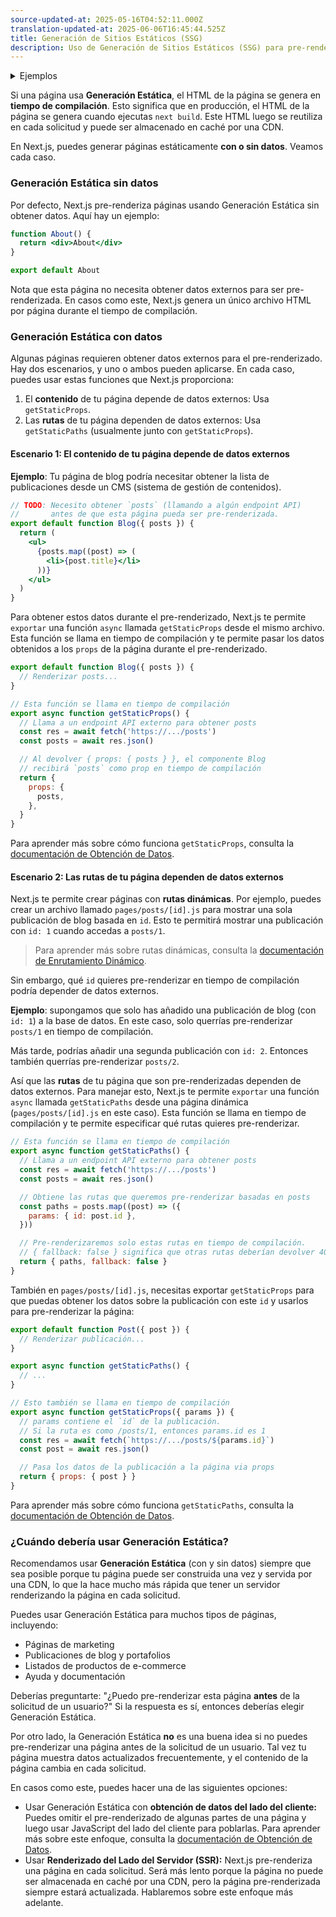 ```yaml
---
source-updated-at: 2025-05-16T04:52:11.000Z
translation-updated-at: 2025-06-06T16:45:44.525Z
title: Generación de Sitios Estáticos (SSG)
description: Uso de Generación de Sitios Estáticos (SSG) para pre-renderizar páginas en tiempo de compilación.
---
```


<details>
  <summary>Ejemplos</summary>

- [Ejemplo con WordPress](https://github.com/vercel/next.js/tree/canary/examples/cms-wordpress)([Demo](https://next-blog-wordpress.vercel.app))
- [Blog Starter usando archivos markdown](https://github.com/vercel/next.js/tree/canary/examples/blog-starter) ([Demo](https://next-blog-starter.vercel.app/))
- [Ejemplo con DatoCMS](https://github.com/vercel/next.js/tree/canary/examples/cms-datocms) ([Demo](https://next-blog-datocms.vercel.app/))
- [Ejemplo con TakeShape](https://github.com/vercel/next.js/tree/canary/examples/cms-takeshape) ([Demo](https://next-blog-takeshape.vercel.app/))
- [Ejemplo con Sanity](https://github.com/vercel/next.js/tree/canary/examples/cms-sanity) ([Demo](https://next-blog-sanity.vercel.app/))
- [Ejemplo con Prismic](https://github.com/vercel/next.js/tree/canary/examples/cms-prismic) ([Demo](https://next-blog-prismic.vercel.app/))
- [Ejemplo con Contentful](https://github.com/vercel/next.js/tree/canary/examples/cms-contentful) ([Demo](https://next-blog-contentful.vercel.app/))
- [Ejemplo con Strapi](https://github.com/vercel/next.js/tree/canary/examples/cms-strapi) ([Demo](https://next-blog-strapi.vercel.app/))
- [Ejemplo con Prepr](https://github.com/vercel/next.js/tree/canary/examples/cms-prepr) ([Demo](https://next-blog-prepr.vercel.app/))
- [Ejemplo con Agility CMS](https://github.com/vercel/next.js/tree/canary/examples/cms-agilitycms) ([Demo](https://next-blog-agilitycms.vercel.app/))
- [Ejemplo con Cosmic](https://github.com/vercel/next.js/tree/canary/examples/cms-cosmic) ([Demo](https://next-blog-cosmic.vercel.app/))
- [Ejemplo con ButterCMS](https://github.com/vercel/next.js/tree/canary/examples/cms-buttercms) ([Demo](https://next-blog-buttercms.vercel.app/))
- [Ejemplo con Storyblok](https://github.com/vercel/next.js/tree/canary/examples/cms-storyblok) ([Demo](https://next-blog-storyblok.vercel.app/))
- [Ejemplo con GraphCMS](https://github.com/vercel/next.js/tree/canary/examples/cms-graphcms) ([Demo](https://next-blog-graphcms.vercel.app/))
- [Ejemplo con Kontent](https://github.com/vercel/next.js/tree/canary/examples/cms-kontent-ai) ([Demo](https://next-blog-kontent.vercel.app/))
- [Ejemplo con Builder.io](https://github.com/vercel/next.js/tree/canary/examples/cms-builder-io) ([Demo](https://cms-builder-io.vercel.app/))
- [Ejemplo con TinaCMS](https://github.com/vercel/next.js/tree/canary/examples/cms-tina) ([Demo](https://cms-tina-example.vercel.app/))
- [Static Tweet (Demo)](https://static-tweet.vercel.app/)
- [Ejemplo con Enterspeed](https://github.com/vercel/next.js/tree/canary/examples/cms-enterspeed) ([Demo](https://next-blog-demo.enterspeed.com/))

</details>

Si una página usa **Generación Estática**, el HTML de la página se genera en **tiempo de compilación**. Esto significa que en producción, el HTML de la página se genera cuando ejecutas `next build`. Este HTML luego se reutiliza en cada solicitud y puede ser almacenado en caché por una CDN.

En Next.js, puedes generar páginas estáticamente **con o sin datos**. Veamos cada caso.

### Generación Estática sin datos

Por defecto, Next.js pre-renderiza páginas usando Generación Estática sin obtener datos. Aquí hay un ejemplo:

```jsx
function About() {
  return <div>About</div>
}

export default About
```

Nota que esta página no necesita obtener datos externos para ser pre-renderizada. En casos como este, Next.js genera un único archivo HTML por página durante el tiempo de compilación.

### Generación Estática con datos

Algunas páginas requieren obtener datos externos para el pre-renderizado. Hay dos escenarios, y uno o ambos pueden aplicarse. En cada caso, puedes usar estas funciones que Next.js proporciona:

1. El **contenido** de tu página depende de datos externos: Usa `getStaticProps`.
2. Las **rutas** de tu página dependen de datos externos: Usa `getStaticPaths` (usualmente junto con `getStaticProps`).

#### Escenario 1: El contenido de tu página depende de datos externos

**Ejemplo**: Tu página de blog podría necesitar obtener la lista de publicaciones desde un CMS (sistema de gestión de contenidos).

```jsx
// TODO: Necesito obtener `posts` (llamando a algún endpoint API)
//       antes de que esta página pueda ser pre-renderizada.
export default function Blog({ posts }) {
  return (
    <ul>
      {posts.map((post) => (
        <li>{post.title}</li>
      ))}
    </ul>
  )
}
```

Para obtener estos datos durante el pre-renderizado, Next.js te permite `exportar` una función `async` llamada `getStaticProps` desde el mismo archivo. Esta función se llama en tiempo de compilación y te permite pasar los datos obtenidos a los `props` de la página durante el pre-renderizado.

```jsx
export default function Blog({ posts }) {
  // Renderizar posts...
}

// Esta función se llama en tiempo de compilación
export async function getStaticProps() {
  // Llama a un endpoint API externo para obtener posts
  const res = await fetch('https://.../posts')
  const posts = await res.json()

  // Al devolver { props: { posts } }, el componente Blog
  // recibirá `posts` como prop en tiempo de compilación
  return {
    props: {
      posts,
    },
  }
}
```

Para aprender más sobre cómo funciona `getStaticProps`, consulta la [documentación de Obtención de Datos](/docs/pages/building-your-application/data-fetching/get-static-props).

#### Escenario 2: Las rutas de tu página dependen de datos externos

Next.js te permite crear páginas con **rutas dinámicas**. Por ejemplo, puedes crear un archivo llamado `pages/posts/[id].js` para mostrar una sola publicación de blog basada en `id`. Esto te permitirá mostrar una publicación con `id: 1` cuando accedas a `posts/1`.

> Para aprender más sobre rutas dinámicas, consulta la [documentación de Enrutamiento Dinámico](/docs/pages/building-your-application/routing/dynamic-routes).

Sin embargo, qué `id` quieres pre-renderizar en tiempo de compilación podría depender de datos externos.

**Ejemplo**: supongamos que solo has añadido una publicación de blog (con `id: 1`) a la base de datos. En este caso, solo querrías pre-renderizar `posts/1` en tiempo de compilación.

Más tarde, podrías añadir una segunda publicación con `id: 2`. Entonces también querrías pre-renderizar `posts/2`.

Así que las **rutas** de tu página que son pre-renderizadas dependen de datos externos. Para manejar esto, Next.js te permite `exportar` una función `async` llamada `getStaticPaths` desde una página dinámica (`pages/posts/[id].js` en este caso). Esta función se llama en tiempo de compilación y te permite especificar qué rutas quieres pre-renderizar.

```jsx
// Esta función se llama en tiempo de compilación
export async function getStaticPaths() {
  // Llama a un endpoint API externo para obtener posts
  const res = await fetch('https://.../posts')
  const posts = await res.json()

  // Obtiene las rutas que queremos pre-renderizar basadas en posts
  const paths = posts.map((post) => ({
    params: { id: post.id },
  }))

  // Pre-renderizaremos solo estas rutas en tiempo de compilación.
  // { fallback: false } significa que otras rutas deberían devolver 404.
  return { paths, fallback: false }
}
```

También en `pages/posts/[id].js`, necesitas exportar `getStaticProps` para que puedas obtener los datos sobre la publicación con este `id` y usarlos para pre-renderizar la página:

```jsx
export default function Post({ post }) {
  // Renderizar publicación...
}

export async function getStaticPaths() {
  // ...
}

// Esto también se llama en tiempo de compilación
export async function getStaticProps({ params }) {
  // params contiene el `id` de la publicación.
  // Si la ruta es como /posts/1, entonces params.id es 1
  const res = await fetch(`https://.../posts/${params.id}`)
  const post = await res.json()

  // Pasa los datos de la publicación a la página via props
  return { props: { post } }
}
```

Para aprender más sobre cómo funciona `getStaticPaths`, consulta la [documentación de Obtención de Datos](/docs/pages/building-your-application/data-fetching/get-static-paths).

### ¿Cuándo debería usar Generación Estática?

Recomendamos usar **Generación Estática** (con y sin datos) siempre que sea posible porque tu página puede ser construida una vez y servida por una CDN, lo que la hace mucho más rápida que tener un servidor renderizando la página en cada solicitud.

Puedes usar Generación Estática para muchos tipos de páginas, incluyendo:

- Páginas de marketing
- Publicaciones de blog y portafolios
- Listados de productos de e-commerce
- Ayuda y documentación

Deberías preguntarte: "¿Puedo pre-renderizar esta página **antes** de la solicitud de un usuario?" Si la respuesta es sí, entonces deberías elegir Generación Estática.

Por otro lado, la Generación Estática **no** es una buena idea si no puedes pre-renderizar una página antes de la solicitud de un usuario. Tal vez tu página muestra datos actualizados frecuentemente, y el contenido de la página cambia en cada solicitud.

En casos como este, puedes hacer una de las siguientes opciones:

- Usar Generación Estática con **obtención de datos del lado del cliente:** Puedes omitir el pre-renderizado de algunas partes de una página y luego usar JavaScript del lado del cliente para poblarlas. Para aprender más sobre este enfoque, consulta la [documentación de Obtención de Datos](/docs/pages/building-your-application/data-fetching/client-side).
- Usar **Renderizado del Lado del Servidor (SSR):** Next.js pre-renderiza una página en cada solicitud. Será más lento porque la página no puede ser almacenada en caché por una CDN, pero la página pre-renderizada siempre estará actualizada. Hablaremos sobre este enfoque más adelante.